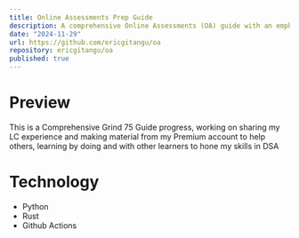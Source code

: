 ```yaml
---
title: Online Assessments Prep Guide
description: A comprehensive Online Assessments (OA) guide with an emphasis on DSA.
date: "2024-11-29"
url: https://github.com/ericgitangu/oa
repository: ericgitangu/oa
published: true
---
```


# Preview

This is a Comprehensive Grind 75 Guide progress, working on sharing my LC experience and making material from my Premium account to help others, learning by doing and with other learners to hone my skills in DSA

# Technology 

- Python
- Rust
- Github Actions